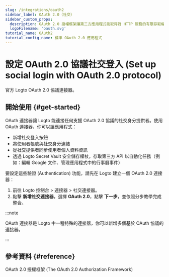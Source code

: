 ```yaml
---
slug: /integrations/oauth2
sidebar_label: OAuth 2.0（社交）
sidebar_custom_props:
  description: OAuth 2.0 授權框架讓第三方應用程式能取得對 HTTP 服務的有限存取權。
  logoFilename: 'oauth.svg'
tutorial_name: OAuth2
tutorial_config_name: 標準 OAuth 2.0 應用程式
---
```




# 設定 OAuth 2.0 協議社交登入 (Set up social login with OAuth 2.0 protocol)

官方 Logto OAuth 2.0 協議連接器。

<GuideTip />

## 開始使用 \{#get-started}

OAuth 連接器讓 Logto 能連接任何支援 OAuth 2.0 協議的社交身分提供者。使用 OAuth 連接器，你可以讓應用程式：

- 新增社交登入按鈕
- 將使用者帳號與社交身分連結
- 從社交提供者同步使用者個人資料資訊
- 透過 Logto Secret Vault 安全儲存權杖，存取第三方 API 以自動化任務（例如：編輯 Google 文件、管理應用程式中的行事曆事件）

要設定這些驗證 (Authentication) 功能，請先在 Logto 建立一個 OAuth 2.0 連接器：

1. 前往 <CloudLink to="/connectors/social">Logto 控制台 > 連接器 > 社交連接器</CloudLink>。
2. 點擊 **新增社交連接器**，選擇 **OAuth 2.0**，點擊 **下一步**，並依照分步教學完成整合。

:::note

OAuth 連接器是 Logto 中一種特殊的連接器，你可以新增多個基於 OAuth 協議的連接器。

:::

<Integration />

## 參考資料 \{#reference}

<Url href="https://www.rfc-editor.org/rfc/rfc6749">
  OAuth 2.0 授權框架 (The OAuth 2.0 Authorization Framework)
</Url>
